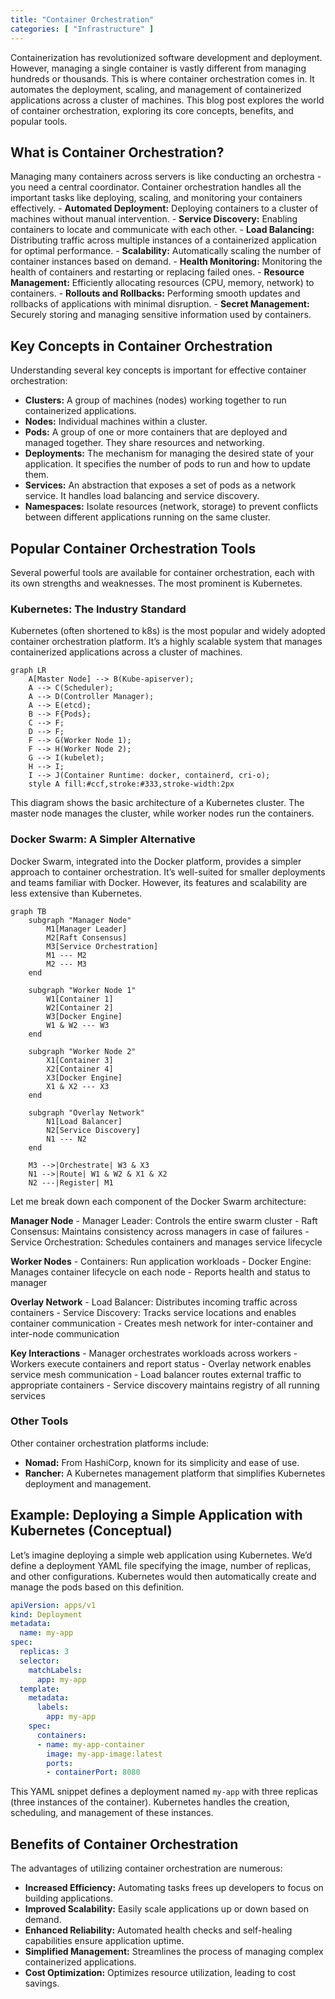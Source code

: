 ```yaml
---
title: "Container Orchestration"
categories: [ "Infrastructure" ]
---
```


Containerization has revolutionized software development and deployment. However, managing a single container is vastly different from managing hundreds or thousands. This is where container orchestration comes in. It automates the deployment, scaling, and management of containerized applications across a cluster of machines. This blog post explores the world of container orchestration, exploring its core concepts, benefits, and popular tools.

## What is Container Orchestration?

Managing many containers across servers is like conducting an orchestra - you need a central coordinator. Container orchestration handles all the important tasks like deploying, scaling, and monitoring your containers effectively.
-   **Automated Deployment:** Deploying containers to a cluster of machines without manual intervention.
-   **Service Discovery:** Enabling containers to locate and communicate with each other.
-   **Load Balancing:** Distributing traffic across multiple instances of a containerized application for optimal performance.
-   **Scalability:** Automatically scaling the number of container instances based on demand.
-   **Health Monitoring:** Monitoring the health of containers and restarting or replacing failed ones.
-   **Resource Management:** Efficiently allocating resources (CPU, memory, network) to containers.
-   **Rollouts and Rollbacks:** Performing smooth updates and rollbacks of applications with minimal disruption.
-   **Secret Management:** Securely storing and managing sensitive information used by containers.

## Key Concepts in Container Orchestration

Understanding several key concepts is important for effective container orchestration:

-   **Clusters:** A group of machines (nodes) working together to run containerized applications.
-   **Nodes:** Individual machines within a cluster.
-   **Pods:** A group of one or more containers that are deployed and managed together. They share resources and networking.
-   **Deployments:** The mechanism for managing the desired state of your application. It specifies the number of pods to run and how to update them.
-   **Services:** An abstraction that exposes a set of pods as a network service. It handles load balancing and service discovery.
-   **Namespaces:** Isolate resources (network, storage) to prevent conflicts between different applications running on the same cluster.

## Popular Container Orchestration Tools

Several powerful tools are available for container orchestration, each with its own strengths and weaknesses. The most prominent is Kubernetes.

### Kubernetes: The Industry Standard

Kubernetes (often shortened to k8s) is the most popular and widely adopted container orchestration platform. It's a highly scalable system that manages containerized applications across a cluster of machines.


```mermaid
graph LR
    A[Master Node] --> B(Kube-apiserver);
    A --> C(Scheduler);
    A --> D(Controller Manager);
    A --> E(etcd);
    B --> F{Pods};
    C --> F;
    D --> F;
    F --> G(Worker Node 1);
    F --> H(Worker Node 2);
    G --> I(kubelet);
    H --> I;
    I --> J(Container Runtime: docker, containerd, cri-o);
    style A fill:#ccf,stroke:#333,stroke-width:2px
```

This diagram shows the basic architecture of a Kubernetes cluster. The master node manages the cluster, while worker nodes run the containers.

### Docker Swarm: A Simpler Alternative

Docker Swarm, integrated into the Docker platform, provides a simpler approach to container orchestration. It's well-suited for smaller deployments and teams familiar with Docker. However, its features and scalability are less extensive than Kubernetes.

```mermaid
graph TB
    subgraph "Manager Node"
        M1[Manager Leader]
        M2[Raft Consensus]
        M3[Service Orchestration]
        M1 --- M2
        M2 --- M3
    end

    subgraph "Worker Node 1"
        W1[Container 1]
        W2[Container 2]
        W3[Docker Engine]
        W1 & W2 --- W3
    end

    subgraph "Worker Node 2"
        X1[Container 3]
        X2[Container 4]
        X3[Docker Engine]
        X1 & X2 --- X3
    end

    subgraph "Overlay Network"
        N1[Load Balancer]
        N2[Service Discovery]
        N1 --- N2
    end

    M3 -->|Orchestrate| W3 & X3
    N1 -->|Route| W1 & W2 & X1 & X2
    N2 ---|Register| M1

```

Let me break down each component of the Docker Swarm architecture:

**Manager Node** - Manager Leader: Controls the entire swarm cluster - Raft Consensus: Maintains consistency across managers in case of failures - Service Orchestration: Schedules containers and manages service lifecycle

**Worker Nodes** - Containers: Run application workloads - Docker Engine: Manages container lifecycle on each node - Reports health and status to manager

**Overlay Network** - Load Balancer: Distributes incoming traffic across containers - Service Discovery: Tracks service locations and enables container communication - Creates mesh network for inter-container and inter-node communication

**Key Interactions** - Manager orchestrates workloads across workers - Workers execute containers and report status - Overlay network enables service mesh communication - Load balancer routes external traffic to appropriate containers - Service discovery maintains registry of all running services

### Other Tools

Other container orchestration platforms include:

-   **Nomad:** From HashiCorp, known for its simplicity and ease of use.
-   **Rancher:** A Kubernetes management platform that simplifies Kubernetes deployment and management.

## Example: Deploying a Simple Application with Kubernetes (Conceptual)

Let's imagine deploying a simple web application using Kubernetes. We'd define a deployment YAML file specifying the image, number of replicas, and other configurations. Kubernetes would then automatically create and manage the pods based on this definition.

``` yaml
apiVersion: apps/v1
kind: Deployment
metadata:
  name: my-app
spec:
  replicas: 3
  selector:
    matchLabels:
      app: my-app
  template:
    metadata:
      labels:
        app: my-app
    spec:
      containers:
      - name: my-app-container
        image: my-app-image:latest
        ports:
        - containerPort: 8080
```

This YAML snippet defines a deployment named `my-app` with three replicas (three instances of the container). Kubernetes handles the creation, scheduling, and management of these instances.

## Benefits of Container Orchestration

The advantages of utilizing container orchestration are numerous:

-   **Increased Efficiency:** Automating tasks frees up developers to focus on building applications.
-   **Improved Scalability:** Easily scale applications up or down based on demand.
-   **Enhanced Reliability:** Automated health checks and self-healing capabilities ensure application uptime.
-   **Simplified Management:** Streamlines the process of managing complex containerized applications.
-   **Cost Optimization:** Optimizes resource utilization, leading to cost savings.